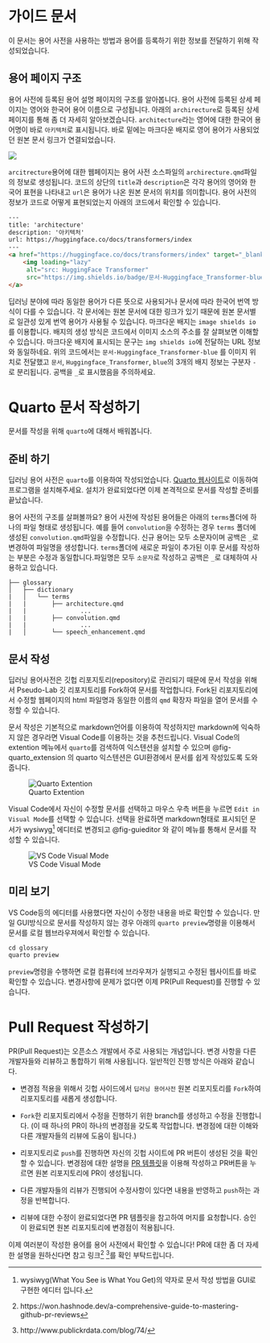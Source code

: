 # 가이드 문서 {.unnumbered}

이 문서는 용어 사전을 사용하는 방법과 용어를 등록하기 위한 정보를 전달하기 위해 작성되었습니다.

## 용어 페이지 구조

용어 사전에 등록된 용어 설명 페이지의 구조를 알아봅니다. 용어 사전에 등록된 상세 페이지는 영어와 한국어 용어 이름으로 구성됩니다. 아래의 `archirecture`로 등록된 상세 페이지를 통해 좀 더 자세히 알아보겠습니다. `architecture`라는 영어에 대한 한국어 용어명이 바로 `아키텍처`로 표시됩니다. 바로 밑에는 마크다운 배지로 영어 용어가 사용되었던 원본 문서 링크가 연결되었습니다.

![](images/paste-4.png)

`arcitrecture`용어에 대한 웹페이지는 용어 사전 소스파일의 `archirecture.qmd`파일의 정보로 생성됩니다. 코드의 상단의 `title`과 `description`은 각각 용어의 영어와 한국어 표현을 나타내고 `url`은 용어가 나온 원본 문서의 위치를 의미합니다. 용어 사전의 정보가 코드로 어떻게 표현되었는지 아래의 코드에서 확인할 수 있습니다.

``` html
---
title: 'architecture'
description: '아키텍처'
url: https://huggingface.co/docs/transformers/index
---
<a href="https://huggingface.co/docs/transformers/index" target="_blank">
    <img loading="lazy"
     alt="src: HuggingFace Transformer"
     src="https://img.shields.io/badge/문서-Huggingface_Transformer-blue" >
</a>
```

딥러닝 분야에 따라 동일한 용어가 다른 뜻으로 사용되거나 문서에 따라 한국어 번역 방식이 다를 수 있습니다. 각 문서에는 원본 문서에 대한 링크가 있기 때문에 원본 문서별로 일관성 있게 번역 용어가 사용될 수 있습니다. 마크다운 배지는 `image shields io`를 이용합니다. 배지의 생성 방식은 코드에서 이미지 소스의 주소를 잘 살펴보면 이해할 수 있습니다. 마크다운 배지에 표시되는 문구는 `img shields io`에 전달하는 URL 정보와 동일하네요. 위의 코드에서는 `문서-Huggingface_Transformer-blue` 를 이미지 위치로 전달했고 `문서`, `Huggingface_Transformer`, `blue`의 3개의 배지 정보는 구분자 `-`로 분리됩니다. 공백을 `_`로 표시했음을 주의하세요.

# Quarto 문서 작성하기 {.unnumbered}

문서를 작성을 위해 `quarto`에 대해서 배워봅니다.

## 준비 하기

딥러닝 용어 사전은 `quarto`를 이용하여 작성되었습니다. [Quarto 웹사이트](https://quarto.org/docs/get-started/)로 이동하여 프로그램을 설치해주세요. 설치가 완료되었다면 이제 본격적으로 문서를 작성할 준비를 끝났습니다.

용어 사전의 구조를 살펴볼까요? 용어 사전에 작성된 용어들은 아래의 `terms`폴더에 하나의 파일 형태로 생성됩니다. 예를 들어 `convolution`을 수정하는 경우 `terms` 폴더에 생성된 `convolution.qmd`파일을 수정합니다. 신규 용어는 모두 소문자이며 공백은 `_`로 변경하여 파일명을 생성합니다. `terms`폴더에 새로운 파일이 추가된 이후 문서를 작성하는 부분은 수정과 동일합니다.파일명은 모두 `소문자`로 작성하고 공백은 `_`로 대체하여 사용하고 있습니다.

```
├── glossary
│   ├── dictionary
|   │   └── terms
|   |       ├── architecture.qmd
|   |               ...
|   |       ├── convolution.qmd
|   |               ...
|   │       └── speech_enhancement.qmd
```

## 문서 작성

딥러닝 용어사전은 깃헙 리포지토리(repository)로 관리되기 때문에 문서 작성을 위해서 Pseudo-Lab 깃 리포지토리를 Fork하여 문서를 작업합니다. Fork된 리포지토리에서 수정할 웹페이지의 html 파일명과 동일한 이름의 `qmd` 확장자 파일을 열어 문서를 수정할 수 있습니다.

문서 작성은 기본적으로 markdown언어를 이용하여 작성하지만 markdown에 익숙하지 않은 경우라면 Visual Code를 이용하는 것을 추천드립니다. Visual Code의 extention 메뉴에서 `quarto`를 검색하여 익스텐션을 설치할 수 있으며 @fig-quarto_extension 의 quarto 익스텐션은 GUI환경에서 문서를 쉽게 작성있도록 도와줍니다.

![Quarto Extention](images/paste-1.png){#fig-quarto_extension fig-align="center"}

Visual Code에서 자신이 수정할 문서를 선택하고 마우스 우측 버튼을 누르면 `Edit in Visual Mode`를 선택할 수 있습니다. 선택을 완료하면 markdown형태로 표시되던 문서가 wysiwyg[^1] 에디터로 변경되고 @fig-guieditor 와 같이 메뉴를 통해서 문서를 작성할 수 있습니다.

[^1]: wysiwyg(What You See is What You Get)의 약자로 문서 작성 방법을 GUI로 구현한 에디터 입니다.

![VS Code Visual Mode](images/paste-3.png){#fig-guieditor fig-align="center"}

## 미리 보기

VS Code등의 에디터를 사용했다면 자신이 수정한 내용을 바로 확인할 수 있습니다. 만일 GUI방식으로 문서를 작성하지 않는 경우 아래의 `quarto preview`명령을 이용해서 문서를 로컬 웹브라우져에서 확인할 수 있습니다.

``` python
cd glossary
quarto preview
```

`preview`명령을 수행하면 로컬 컴퓨터에 브라우져가 실행되고 수정된 웹사이트를 바로 확인할 수 있습니다. 변경사항에 문제가 없다면 이제 PR(Pull Request)를 진행할 수 있습니다.

# Pull Request 작성하기 {.unnumbered}

PR(Pull Request)는 오픈소스 개발에서 주로 사용되는 개념입니다. 변경 사항을 다른 개발자들와 리뷰하고 통합하기 위해 사용됩니다. 일반적인 진행 방식은 아래와 같습니다.

-   변경점 적용을 위해서 깃헙 사이드에서 `딥러닝 용어사전` 원본 리포지토리를 `Fork`하여 리포지토리를 새롭게 생성합니다.

-   `Fork`한 리포지토리에서 수정을 진행하기 위한 branch를 생성하고 수정을 진행합니다. (이 때 하나의 PR이 하나의 변경점을 갖도록 작업합니다. 변경점에 대한 이해와 다른 개발자들의 리뷰에 도움이 됩니다.)

-   리포지토리로 `push`를 진행하면 자신의 깃헙 사이트에 PR 버튼이 생성된 것을 확인할 수 있습니다. 변경점에 대한 설명을 [PR 템플릿](https://gist.github.com/gabrielwithappy/4eee95b79af5fb0445b205925bc9a4ec)을 이용해 작성하고 PR버튼을 누르면 원본 리포지토리에 PR이 생성됩니다.

-   다른 개발자들의 리뷰가 진행되어 수정사항이 있다면 내용을 반영하고 `push`하는 과정을 반복합니다.

-   리뷰에 대한 수정이 완료되었다면 PR 템플릿을 참고하여 머지를 요청합니다. 승인이 완료되면 원본 리포지토리에 변경점이 적용됩니다.

이제 여러분이 작성한 용어를 용어 사전에서 확인할 수 있습니다! PR에 대한 좀 더 자세한 설명을 원하신다면 참고 링크[^2] [^3]를 확인 부탁드립니다.

[^2]: https://won.hashnode.dev/a-comprehensive-guide-to-mastering-github-pr-reviews

[^3]: http://www.publickrdata.com/blog/74/